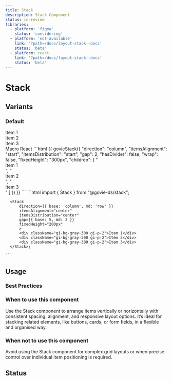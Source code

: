```yaml
---
title: Stack
description: Stack Component
status: in-review
libraries:
  - platform: 'figma'
    status: 'considering'
  - platform: 'not-available'
    link: '?path=/docs/layout-stack--docs'
    status: 'beta'
  - platform: react
    link: '?path=/docs/layout-stack--docs'
    status: 'beta'
---
```


# Stack

## Variants

### Default

<ComponentContainer>
  <Stack
    direction={{ base: 'column', sm: 'row', md: 'column' }}
    itemsAlignment="center"
    itemsDistribution="center"
    gap={{ base: 5, md: 3 }}
    fixedHeight="200px"
  >
    <div className="gi-bg-gray-300 gi-p-2">Item 1</div>
    <div className="gi-bg-gray-300 gi-p-2">Item 2</div>
    <div className="gi-bg-gray-300 gi-p-2">Item 3</div>
  </Stack>
</ComponentContainer>

<Tabs id="tab1">
   <TabList>
    <TabItem value="tab11" checked>Macro</TabItem>
    <TabItem value="tab12">React</TabItem>
  </TabList>
  <TabPanel value="tab11">
    ```html
      {{ govieStack({
        "direction": "column",
        "itemsAlignment": "start",
        "itemsDistribution": "start",
        "gap": 2,
        "hasDivider": false,
        "wrap": false,
        "fixedHeight": "300px",
        "children": [
          "<div class="gi-bg-gray-300 gi-p-2 gi-h-[50px] gi-w-[100px] gi-flex gi-items-center gi-justify-center">Item 1</div>",
          "<div class="gi-bg-gray-300 gi-p-2 gi-h-[50px] gi-w-[100px] gi-flex gi-items-center gi-justify-center">Item 2</div>",
          "<div class="gi-bg-gray-300 gi-p-2 gi-h-[50px] gi-w-[100px] gi-flex gi-items-center gi-justify-center">Item 3</div>"
        ]
      }) }}
    ```
  </TabPanel>
  <TabPanel value="tab12">
    ```html
      import { Stack } from "@govie-ds/stack";

      <Stack
          direction={{ base: 'column', md: 'row' }}
          itemsAlignment="center"
          itemsDistribution="center"
          gap={{ base: 5, md: 3 }}
          fixedHeight="200px"
          >
          <div className="gi-bg-gray-300 gi-p-2">Item 1</div>
          <div className="gi-bg-gray-300 gi-p-2">Item 2</div>
          <div className="gi-bg-gray-300 gi-p-2">Item 3</div>
      </Stack>;

    ```
  </TabPanel>
</Tabs>

## Usage

### Best Practices

### When to use this component

Use the Stack component to arrange items vertically or horizontally with consistent spacing, alignment, and responsive layout options. It’s ideal for stacking related elements, like buttons, cards, or form fields, in a flexible and organised way.

### When not to use this component

Avoid using the Stack component for complex grid layouts or when precise control over individual item positioning is required.

## Status

<ComponentStatusBlock componentId="stack" />
